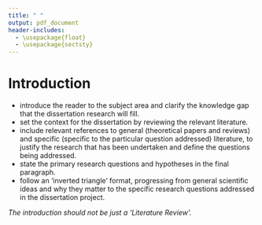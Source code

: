 ```yaml
---
title: " "
output: pdf_document
header-includes:
  - \usepackage{float}
  - \usepackage{sectsty}
---
```


# Introduction

- introduce the reader to the subject area and clarify the knowledge gap that the dissertation research will fill.
- set the context for the dissertation by reviewing the relevant literature.
- include relevant references to general (theoretical papers and reviews) and specific (specific to the particular question addressed) literature, to justify the research that has been undertaken and define the questions being addressed.
- state the primary research questions and hypotheses in the final paragraph.
- follow an ‘inverted triangle’ format, progressing from general scientific ideas and why they matter to the specific research questions addressed in the dissertation project. 

*The introduction should not be just a ‘Literature Review’.*

\citep{breton_encounter_2006}

\citep*{breton_encounter_2006}

\citet{breton_encounter_2006}

\citet*{breton_encounter_2006}

\citep{martin_diet_1989, breton_encounter_2006}

\citeauthor{breton_encounter_2006}

\citeauthor*{breton_encounter_2006}

\citeyear{breton_encounter_2006}

\citeyearpar{breton_encounter_2006}